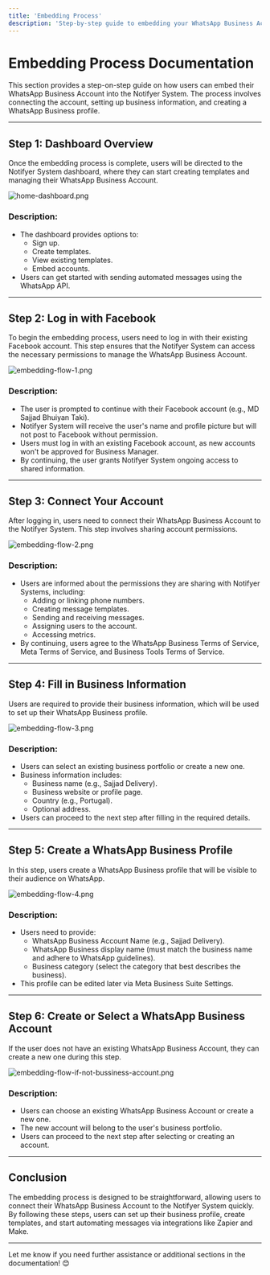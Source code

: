 ```yaml
---
title: 'Embedding Process'
description: 'Step-by-step guide to embedding your WhatsApp Business Account into the Notifyer System.'
---
```


# Embedding Process Documentation

This section provides a step-on-step guide on how users can embed their WhatsApp Business Account into the Notifyer System. The process involves connecting the account, setting up business information, and creating a WhatsApp Business profile.

---

## Step 1: Dashboard Overview

Once the embedding process is complete, users will be directed to the Notifyer System dashboard, where they can start creating templates and managing their WhatsApp Business Account.

![home-dashboard.png](https://i.ibb.co/21tdykxx/home-dashboard.png)

### Description:

- The dashboard provides options to:
  - Sign up.
  - Create templates.
  - View existing templates.
  - Embed accounts.
- Users can get started with sending automated messages using the WhatsApp API.

---

## Step 2: Log in with Facebook

To begin the embedding process, users need to log in with their existing Facebook account. This step ensures that the Notifyer System can access the necessary permissions to manage the WhatsApp Business Account.

![embedding-flow-1.png](https://i.ibb.co/YTjVcmWy/embedding-flow-1.png)

### Description:

- The user is prompted to continue with their Facebook account (e.g., MD Sajjad Bhuiyan Taki).
- Notifyer System will receive the user's name and profile picture but will not post to Facebook without permission.
- Users must log in with an existing Facebook account, as new accounts won't be approved for Business Manager.
- By continuing, the user grants Notifyer System ongoing access to shared information.

---

## Step 3: Connect Your Account

After logging in, users need to connect their WhatsApp Business Account to the Notifyer System. This step involves sharing account permissions.

![embedding-flow-2.png](https://i.ibb.co/jZ3cWh2b/embedding-flow-2.png)

### Description:

- Users are informed about the permissions they are sharing with Notifyer Systems, including:
  - Adding or linking phone numbers.
  - Creating message templates.
  - Sending and receiving messages.
  - Assigning users to the account.
  - Accessing metrics.
- By continuing, users agree to the WhatsApp Business Terms of Service, Meta Terms of Service, and Business Tools Terms of Service.

---

## Step 4: Fill in Business Information

Users are required to provide their business information, which will be used to set up their WhatsApp Business profile.

![embedding-flow-3.png](https://i.ibb.co/HDVBssSG/embedding-flow-3.png)

### Description:

- Users can select an existing business portfolio or create a new one.
- Business information includes:
  - Business name (e.g., Sajjad Delivery).
  - Business website or profile page.
  - Country (e.g., Portugal).
  - Optional address.
- Users can proceed to the next step after filling in the required details.

---

## Step 5: Create a WhatsApp Business Profile

In this step, users create a WhatsApp Business profile that will be visible to their audience on WhatsApp.

![embedding-flow-4.png](https://i.ibb.co/84g6Cr8f/embedding-flow-4.png)

### Description:

- Users need to provide:
  - WhatsApp Business Account Name (e.g., Sajjad Delivery).
  - WhatsApp Business display name (must match the business name and adhere to WhatsApp guidelines).
  - Business category (select the category that best describes the business).
- This profile can be edited later via Meta Business Suite Settings.

---

## Step 6: Create or Select a WhatsApp Business Account

If the user does not have an existing WhatsApp Business Account, they can create a new one during this step.

![embedding-flow-if-not-bussiness-account.png](https://i.ibb.co/ycp2N8h3/embedding-flow-if-not-bussiness-account.png)

### Description:

- Users can choose an existing WhatsApp Business Account or create a new one.
- The new account will belong to the user's business portfolio.
- Users can proceed to the next step after selecting or creating an account.

---

## Conclusion

The embedding process is designed to be straightforward, allowing users to connect their WhatsApp Business Account to the Notifyer System quickly. By following these steps, users can set up their business profile, create templates, and start automating messages via integrations like Zapier and Make.

---

Let me know if you need further assistance or additional sections in the documentation! 😊 